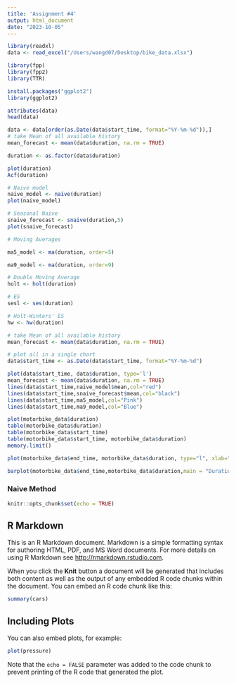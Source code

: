 ```yaml
---
title: 'Assignment #4'
output: html_document
date: "2023-10-05"
---
```


```r
library(readxl)
data <- read_excel("/Users/wangd07/Desktop/bike_data.xlsx")

library(fpp)
library(fpp2)
library(TTR)

install.packages("ggplot2")
library(ggplot2)

attributes(data)
head(data)

data <- data[order(as.Date(data$start_time, format="%Y-%m-%d")),]
# take Mean of all available history
mean_forecast <- mean(data$duration, na.rm = TRUE)

duration <- as.factor(data$duration)

plot(duration)
Acf(duration)

# Naive model
naive_model <- naive(duration)
plot(naive_model)

# Seasonal Naive
snaive_forecast <- snaive(duration,5)
plot(snaive_forecast)
```

```r
# Moving Averages

ma5_model <- ma(duration, order=5)

ma9_model <- ma(duration, order=9)

# Double Moving Average
holt <- holt(duration)

# ES
sesl <- ses(duration)

# Holt-Winters' ES
hw <- hw(duration)

# take Mean of all available history
mean_forecast <- mean(data$duration, na.rm = TRUE)

# plot all in a single chart
data$start_time <- as.Date(data$start_time, format="%Y-%m-%d")

plot(data$start_time, data$duration, type='l')
mean_forecast <- mean(data$duration, na.rm = TRUE)
lines(data$start_time,naive_model$mean,col="red")
lines(data$start_time,snaive_forecast$mean,col="black")
lines(data$start_time,ma5_model,col="Pink")
lines(data$start_time,ma9_model,col="Blue")


```


```r

plot(motorbike_data$duration)
table(motorbike_data$duration)
table(motorbike_data$start_time)
table(motorbike_data$start_time, motorbike_data$duration)
memory.limit()

plot(motorbike_data$end_time, motorbike_data$duration, type="l", xlab="End Time", ylab="Duration", main="Duration over End Time")

barplot(motorbike_data$end_time,motorbike_data$duration,main = "Duration of end time", xlab = "End_time", ylab = "Duration", col = "Blue", names.arg = motorbike_data$end_time)

```

### Naive Method






```r
knitr::opts_chunk$set(echo = TRUE)
```

## R Markdown

This is an R Markdown document. Markdown is a simple formatting syntax for authoring HTML, PDF, and MS Word documents. For more details on using R Markdown see <http://rmarkdown.rstudio.com>.

When you click the **Knit** button a document will be generated that includes both content as well as the output of any embedded R code chunks within the document. You can embed an R code chunk like this:

```r
summary(cars)
```

## Including Plots

You can also embed plots, for example:

```r
plot(pressure)
```

Note that the `echo = FALSE` parameter was added to the code chunk to prevent printing of the R code that generated the plot.
